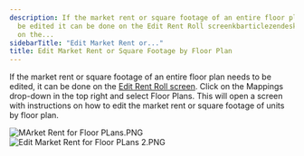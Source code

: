 ```yaml
---
description: If the market rent or square footage of an entire floor plan needs to
  be edited it can be done on the Edit Rent Roll screenkbarticlezendeskrediq Click
  on the...
sidebarTitle: "Edit Market Rent or..."
title: Edit Market Rent or Square Footage by Floor Plan
---
```


If the market rent or square footage of an entire floor plan needs to be edited, it can be done on the [Edit Rent Roll screen](kb://article/zendesk:rediq:360036141132). Click on the Mappings drop-down in the top right and select Floor Plans. This will open a screen with instructions on how to edit the market rent or square footage of units by floor plan.


<Frame caption="Dropdown menu displaying options related to floor plans in rent roll management.">
  <img src="/images/rediq/46803ed05d1e724497bf7d840200b13e8bea802e.png" alt="MArket Rent for Floor PLans.PNG" />
</Frame>


<Frame caption="Edit floor plan details, including market rent and square footage for residential units.">
  <img src="/images/rediq/d51e4c6e32b4222e858a3ae51862cb04ce42c600.png" alt="Edit Market Rent for Floor PLans 2.PNG" />
</Frame>